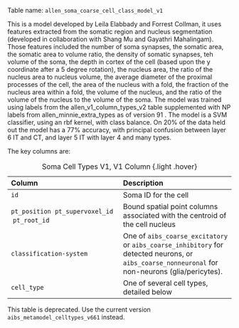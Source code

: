 Table name: `allen_soma_coarse_cell_class_model_v1`

This is a model developed by Leila Elabbady and Forrest Collman, it uses features extracted from the somatic region and nucleus segmentation (developed in collaboration with Shang Mu and Gayathri Mahalingam). Those features included the number of soma synapses, the somatic area, the somatic area to volume ratio, the density of somatic synapses, teh volume of the soma, the depth in cortex of the cell (based upon the y coordinate after a 5 degree rotation), the nucleus area, the ratio of the nucleus area to nucleus volume, the average diameter of the proximal processes of the cell, the area of the nucleus with a fold, the fraction of the nucleus area within a fold, the volume of the nucleus, and the ratio of the volume of the nucleus to the volume of the soma. The model was trained using labels from the allen_v1_column_types_v2 table supplemented with NP labels from allen_minnie_extra_types as of version 91 . The model is a SVM classifier, using an rbf kernel, with class balance. On 20% of the data held out the model has a 77% accuracy, with principal confusion between layer 6 IT and CT, and layer 5 IT with layer 4 and many types. 

The key columns are:

| Column | Description |
| :--- | :--- |
| `id` | Soma ID for the cell |
| `pt_position` \ `pt_supervoxel_id` \ `pt_root_id` | Bound spatial point columns associated with the centroid of the cell nucleus |
| `classification-system`| One of `aibs_coarse_excitatory` or `aibs_coarse_inhibitory` for detected neurons, or `aibs_coarse_nonneuronal` for non-neurons (glia/pericytes).
| `cell_type` | One of several cell types, detailed below |

: Soma Cell Types V1, V1 Column {.light .hover}


This table is deprecated. Use the current version `aibs_metamodel_celltypes_v661` instead. 